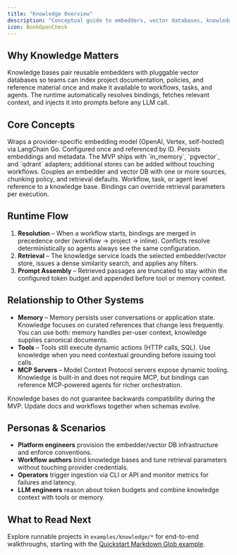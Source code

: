 ```yaml
---
title: "Knowledge Overview"
description: "Conceptual guide to embedders, vector databases, knowledge bases, and runtime retrieval in Compozy."
icon: BookOpenCheck
---
```


## Why Knowledge Matters

Knowledge bases pair reusable embedders with pluggable vector databases so teams can index project documentation, policies, and reference material once and make it available to workflows, tasks, and agents. The runtime automatically resolves bindings, fetches relevant context, and injects it into prompts before any LLM call.

<FeatureCardList cols={3} size="sm">
  <FeatureCard
    title="Reusable Infrastructure"
    description="Declare embedders, vector stores, and knowledge bases once and share them across projects."
    icon="Boxes"
  />
  <FeatureCard
    title="Deterministic Retrieval"
    description="Dense similarity search with configurable top_k, score thresholds, and tag filters."
    icon="Search"
  />
  <FeatureCard
    title="Safe Prompt Injection"
    description="Resolved passages are bounded by token budgets and appended to prompts in a predictable order."
    icon="ShieldCheck"
  />
</FeatureCardList>

## Core Concepts

<Steps>
  <Step title="Embedder">
    Wraps a provider-specific embedding model (OpenAI, Vertex, self-hosted) via LangChain Go. Configured once and referenced by ID.
  </Step>
  <Step title="Vector Database">
    Persists embeddings and metadata. The MVP ships with `in_memory`, `pgvector`, and `qdrant` adapters; additional stores can be added without touching workflows.
  </Step>
  <Step title="Knowledge Base">
    Couples an embedder and vector DB with one or more sources, chunking policy, and retrieval defaults.
  </Step>
  <Step title="Knowledge Binding">
    Workflow, task, or agent level reference to a knowledge base. Bindings can override retrieval parameters per execution.
  </Step>
</Steps>

## Runtime Flow

1. **Resolution** – When a workflow starts, bindings are merged in precedence order (workflow → project → inline). Conflicts resolve deterministically so agents always see the same configuration.
2. **Retrieval** – The knowledge service loads the selected embedder/vector store, issues a dense similarity search, and applies any filters.
3. **Prompt Assembly** – Retrieved passages are truncated to stay within the configured token budget and appended before tool or memory context.

<ReferenceCardList>
  <ReferenceCard
    title="Configuration Guide"
    description="Define embedders, vector databases, and knowledge bases in YAML."
    href="/docs/core/knowledge/configuration"
    icon="Settings"
  />
  <ReferenceCard
    title="Ingestion Workflow"
    description="Enumerate sources, chunk documents, and run CLI/API ingestion jobs."
    href="/docs/core/knowledge/ingestion"
    icon="Rocket"
  />
  <ReferenceCard
    title="Retrieval & Injection"
    description="Tune dense retrieval parameters and understand how prompts are populated."
    href="/docs/core/knowledge/retrieval-injection"
    icon="Bot"
  />
  <ReferenceCard
    title="Observability"
    description="Track ingestion success, latency, and query metrics across environments."
    href="/docs/core/knowledge/observability"
    icon="Activity"
  />
</ReferenceCardList>

## Relationship to Other Systems

- **Memory** – Memory persists user conversations or application state. Knowledge focuses on curated references that change less frequently. You can use both: memory handles per-user context, knowledge supplies canonical documents.
- **Tools** – Tools still execute dynamic actions (HTTP calls, SQL). Use knowledge when you need contextual grounding before issuing tool calls.
- **MCP Servers** – Model Context Protocol servers expose dynamic tooling. Knowledge is built-in and does not require MCP, but bindings can reference MCP-powered agents for richer orchestration.

<Callout type="info">
Knowledge bases do not guarantee backwards compatibility during the MVP. Update docs and workflows together when schemas evolve.
</Callout>

## Personas & Scenarios

- **Platform engineers** provision the embedder/vector DB infrastructure and enforce conventions.
- **Workflow authors** bind knowledge bases and tune retrieval parameters without touching provider credentials.
- **Operators** trigger ingestion via CLI or API and monitor metrics for failures and latency.
- **LLM engineers** reason about token budgets and combine knowledge context with tools or memory.

## What to Read Next

Explore runnable projects in `examples/knowledge/*` for end-to-end walkthroughs, starting with the [Quickstart Markdown Glob example](/docs/core/knowledge/ingestion#quickstart-walkthrough).

